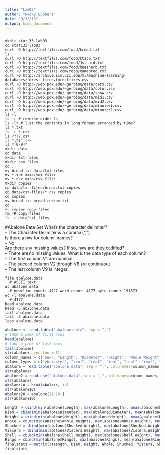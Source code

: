 ```yaml
---
title: "Lab03"
author: "Rocky Lubbers"
date: "9/12/18"
output: html_document
---
```


```r
```

```{eval=FALSE}
mkdir stat133-lab03
cd stat133-lab03
curl -O http://textfiles.com/food/bread.txt
ls
curl -O http://textfiles.com/food/btaco.txt
curl -O http://textfiles.com/food/1st_aid.txt
curl -O http://textfiles.com/food/beesherb.txt
curl -O http://textfiles.com/food/bakebred.txt
curl -O http://archive.ics.uci.edu/ml/machine-learning-databases/forest-fires/forestfires.csv
curl -O http://web.pdx.edu/~gerbing/data/cars.csv
curl -O http://web.pdx.edu/~gerbing/data/color.csv
curl -O http://web.pdx.edu/~gerbing/data/snow.csv
curl -O http://web.pdx.edu/~gerbing/data/mid1.csv
curl -O http://web.pdx.edu/~gerbing/data/mid2.csv
curl -O http://web.pdx.edu/~gerbing/data/minutes1.csv
curl -O http://web.pdx.edu/~gerbing/data/minutes2.csv
ls -l
ls -r # reverse order ls
ls -lt # list the contents in long format arranged by time?
ls *.txt
ls -r *.csv
ls ????.csv
ls *[2]*.csv
ls *[0-9]*
mkdir data
cd data
mkdir txt-files
mkdir csv-files
cd ..
mv bread.txt data/txt-files
mv *.txt data/txt-files
mv *.csv data/csv-files
mkdir copies
cp data/txt-files/bread.txt copies
cp data/csv-files/*.csv copies
cd copies
mv bread.txt bread-recipe.txt
cd ..
mv copies copy-files
rm -R copy-files
ls -r data/txt-files
```


#Abalone Data Set
What's the character delimiter?  
-- The Character Delimiter is a comma (",")  
Is there a row for column names?  
-- No  
Are there any missing values? If so, how are they codified?  
-- There are no missing values. 
What is the data type of each column?  
-- The first column V1 are nominal  
-- The second column V2 through V8 are continuous  
-- The last column V9 is integer.  

```eval
file abalone.data
  # ASCII text
wc abalone.data
  # newcline count: 4177 word_count: 4177 byte_count: 191873
wc -l abalone.data
  # 4177
head abalone.data
head -5 abalone.data
tail abalone.data
tail -3 abalone.data
less abalone.data
```


```r
abalone <- read.table("abalone.data", sep = ",")
# take a peek of first rows
head(abalone)
# take a peek of last rows
tail(abalone)
str(abalone, vec.len = 1)
column_names = c("Sex", "Length", "Diameter", "Height", "Whole Weight", "Shucked Weight", "Viscera Weight", "Shell Weight", "Rings")
column_types = c("character", "real", "real", "real", "real", "real", "real", "real", "integer")
abalone = read.table("abalone.data", sep = ",", col.names=column_names, colClasses=column_types)
str(abalone)
abalone2 = read.csv("abalone.data", sep = ",", col.names=column_names, colClasses=column_types)
str(abalone)
abalone10 = head(abalone, 10)
str(abalone10)
abalone20 = abalone[11:20,]
str(abalone10)

Length = cbind(min(abalone$Length), max(abalone$Length), mean(abalone$Length), sd(abalone$Length))
Diam = cbind(min(abalone$Diameter), max(abalone$Diameter), mean(abalone$Diameter), sd(abalone$Diameter))
Height = cbind(min(abalone$Height), max(abalone$Height), mean(abalone$Height), sd(abalone$Height))
Whole = cbind(min(abalone$Whole.Weight), max(abalone$Whole.Weight), mean(abalone$Whole.Weight), sd(abalone$Whole.Weight))
Shucked = cbind(min(abalone$Shucked.Weight), max(abalone$Shucked.Weight), mean(abalone$Shucked.Weight), sd(abalone$Shucked.Weight))
Viscera = cbind(min(abalone$Viscera.Weight), max(abalone$Viscera.Weight), mean(abalone$Viscera.Weight), sd(abalone$Viscera.Weight))
Shell = cbind(min(abalone$Shell.Weight), max(abalone$Shell.Weight), mean(abalone$Shell.Weight), sd(abalone$Shell.Weight))
Rings = cbind(min(abalone$Rings), max(abalone$Rings), mean(abalone$Rings), sd(abalone$Rings))
finalstats = matrix(c(Length, Diam, Height, Whole, Shucked, Viscera, Shell, Rings),ncol=8)
finalstats

```